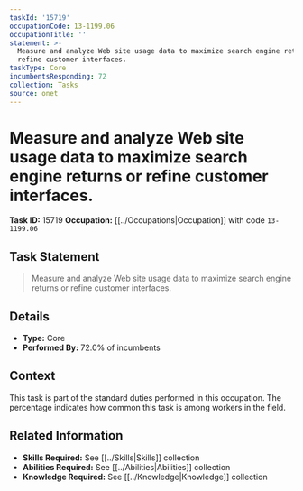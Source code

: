 ```yaml
---
taskId: '15719'
occupationCode: 13-1199.06
occupationTitle: ''
statement: >-
  Measure and analyze Web site usage data to maximize search engine returns or
  refine customer interfaces.
taskType: Core
incumbentsResponding: 72
collection: Tasks
source: onet
---
```

# Measure and analyze Web site usage data to maximize search engine returns or refine customer interfaces.

**Task ID:** 15719
**Occupation:** [[../Occupations|Occupation]] with code `13-1199.06`

## Task Statement

> Measure and analyze Web site usage data to maximize search engine returns or refine customer interfaces.

## Details

- **Type:** Core
- **Performed By:** 72.0% of incumbents

## Context

This task is part of the standard duties performed in this occupation. The percentage indicates how common this task is among workers in the field.

## Related Information

- **Skills Required:** See [[../Skills|Skills]] collection
- **Abilities Required:** See [[../Abilities|Abilities]] collection
- **Knowledge Required:** See [[../Knowledge|Knowledge]] collection
